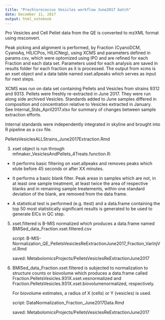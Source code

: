 ```yaml
---
title: "Prochlorococcus Vesicles workflow June2017 batch"
date: December 11, 2017
output: html_notebook
---
```


Pro Vesicles and Cell Pellet data from the QE is converted to mzXML format using msconvert.

Peak picking and alignment is performed, by Fraction (CyanoDCM, CyanoAq, HILICPos, HILICNeg), using XCMS and parameters defined in params.csv, which were optomized using IPO and are refined for each Fraction and each data set.  Parameters used for each analysis are saved in results folder for each fraction as it is processed. The output from xcms is an xset object and a data table named xset.allpeaks which serves as input for next steps.

XCMS was run on data set containing Pellets and Vesicles from strains 9312 and 9313. Pellets were freshly re-extracted in June 2017. They were run along side archived Vesicles.  Standards added to June samples differed in composition and concentration relative to Vesicles extracted in January.  See Internal_Stds_April2017.xlsx for summary of changes between sample extraction efforts.



Internal standards were independently integrated in skyline and brought into R pipeline as a csv file.


PelletsVesiclesALLStrains_June2017Extraction.Rmd


<!-- 1. xset.allpeaks may be dereplicated against TargetCompounds.csv, TargetCompoundsWishList.csv. -->

<!-- 2. xset object and raw mzXML files are input for CAMERA which aids in the identification of adducts and ions and provides information which will be used to create hypotheses about mass features which may be related to one another as ions or adducts.  A post-processing script takes the CAMERA output and formats it in a file named "OtherIons.csv" -->

3. xset object is run through mfmaker_VesiclesAndPellets_4Treats.function.R:
  
  + It performs basic filtering on xset.allpeaks and removes peaks which elute before 45 seconds or after XX minutes.
  
  + It performs a basic blank filter.  Peak areas in samples which are not, in at least one sample treatment, at least twice the area of respective blanks and in remaining sample treatements, within one standard deviation of the blank, are removed from the data frame.
  
  + A statistical test is performed (e.g. ttest) and a data.frame containing the top 50 most statistically significant results is generated to be used to generate EICs in QC step.
  
<!-- 4. Statisitically significant mass features from 3c above are used to generate EICs for visual inspection of integration quality. -->

5. xset.filtered is B-MIS normalized which produces a data.frame named BMISed_data_Fraction.xset.filtered.csv

    script: B-MIS-Normalization_QE_PelletsVesiclesReExtractionJune2017_Fraction_VarInjVol.Rmd
    
    saved: MetabolomicsProjects/PelletsVesiclesReExtractionJune2017

6. BMISed_data_Fraction.xset.filtered is subjected to normalization to structure counts or biovolume which produces a data.frame called Fraction.PelletsVesicles.931X.xset.vesnormalized and Fraction.PelletsVesicles.931X.xset.biovolumenormalized, respectively.  

    For biovolume estimates, a radius of X (cells) or Y (vesicles) is used.

    script: DataNormalization_Fraction_June2017Data.Rmd
    
    saved: MetabolomicsProjects/PelletsVesiclesReExtractionJune2017

<!-- 7. Determine most abudant MFs in ALL vesicles and generate MostAbundantIonsAndRI.csv -->

<!--     script: ProVesiclesDataExploration.Rmd (for CyanoDCM) -->

<!--     script: ProVesiclesDataExploration_Fraction.Rmd (for all other fractions) -->

<!--     function: mfRImatch() in source: mfrelatedionsmatch_vesicles.function.R -->

<!--     saved: Prochlorococcus/Vesicles_January_2017 -->


<!-- 8. Calculate log2 relationship between all vesicle and cell pellets on a strain by strain basis and generate Fraction.logplotdata.biovolume.ISreq.csv -->

<!--     script: PelletsVsVesicles931XDataExploration_Fraction.Rmd -->

<!--     saved: Prochlorococcus/PelletsVesicles931X -->

<!-- 9. Compare most abundant MFs from vesicles to those which are significantly enriched (p < 0.05) in vesicles relative to cell pellets and generate Fraction_MostAbundantEnriched931X_BMISnormal_biovolumenormal_ISreq.csv -->

<!--     script: CompareAbundantVsEnrichedInVesicles_Fraction_BMISnormal_ISreq.Rmd -->

<!--     saved: Prochlorococcus/CyanoDCM_MostAbundantEnrichedMFs -->

<!-- 10. Extract EICs for MFs to ensure all MFs are real, robust peaks.   At this stage, most of the results in CyanoAq, HILICPos were removed because the mass features were visually assessed as low quality peaks based on peak size, shape and reproducibility.  -->

<!--     script: CompareAbundantVsEnrichedInVesicles_Fraction_BMISnormal_ISreq.Rmd -->

<!--     function: eicplotter() from source: EICPlots_2Groups.function.R -->

<!-- 11. Determine relationship between MAME MFs by replicating with OtherIons. -->

<!--     script: -->

<!-- 12. De-isotope. -->

<!-- 13. Dereplicate with TargetCompounds -->

<!--     script: -->

<!-- 14. Dereplicate with Ben's LOBSTAHs output -->

<!-- 15. In the future, this would also be a great time to dereplicate with TargetWishList and SignificantUntargetedMassFeatures -->

<!-- 16. Screen MFs against Metlin.  Where Metlin has potential matches, pull ms2s from DDA data for compairison. -->